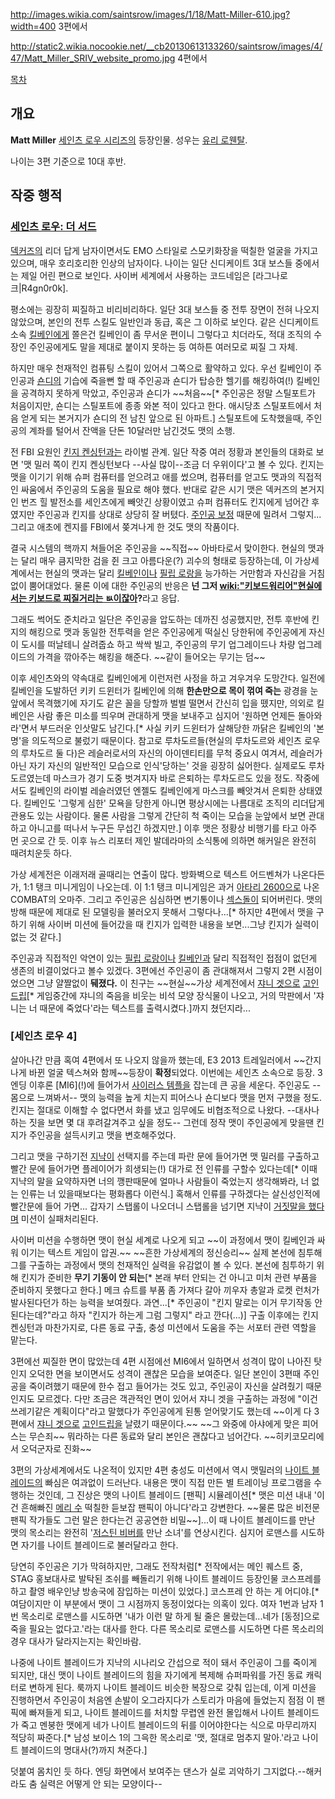 http://images.wikia.com/saintsrow/images/1/18/Matt-Miller-610.jpg?width=400
3편에서

http://static2.wikia.nocookie.net/__cb20130613133260/saintsrow/images/4/47/Matt_Miller_SRIV_website_promo.jpg
4편에서

[[목차]]
== 개요 ==
'''Matt Miller'''
[[세인츠 로우 시리즈]]의 등장인물. 성우는 [[유리 로웬탈]].

나이는 3편 기준으로 10대 후반.

== 작중 행적 ==
=== [[세인츠 로우: 더 서드]] ===
[[덱커즈]]의 리더 답게 남자이면서도 EMO 스타일로 스모키화장을 떡칠한 얼굴을 가지고 있으며, 매우 호리호리한 인상의 남자이다. 나이는 일단 신디케이트 3대 보스들 중에서는 제일 어린 편으로 보인다. 사이버 세계에서 사용하는 코드네임은 [라그나로크|R4gn0r0k].

평소에는 굉장히 찌질하고 비리비리하다. 일단 3대 보스들 중 전투 장면이 전혀 나오지 않았으며, 본인의 전투 스킬도 일반인과 동급, 혹은 그 이하로 보인다. 같은 신디케이트 소속 [[킬베인]]에게 쫄은건 킬베인이 좀 무서운 편이니 그렇다고 치더라도, 적대 조직의 수장인 주인공에게도 말을 제대로 붙이지 못하는 등 여하튼 여러모로 찌질 그 자체.

하지만 매우 천재적인 컴퓨팅 스킬이 있어서 그쪽으로 활약하고 있다. 우선 킬베인이 주인공과 [[숀디]]의 기습에 죽을뻔 할 때 주인공과 숀디가 탑승한 헬기를 해킹하여(!) 킬베인을 공격하지 못하게 막았고, 주인공과 숀디가 ~~처음~~[* 주인공은 정말 스틸포트가 처음이지만, 숀디는 스틸포트에 종종 와본 적이 있다고 한다. 애시당초 스틸포트에서 처음 얻게 되는 본거지가 숀디의 전 남친 앞으로 된 아파트.] 스틸포트에 도착했을때, 주인공의 계좌를 털어서 잔액을 단돈 10달러만 남긴것도 맷의 소행.

전 FBI 요원인 [[킨지 켄싱턴]]과는 라이벌 관계. 일단 작중 여러 정황과 본인들의 대화로 보면 '맷 밀러 쪽이 킨지 켄싱턴보다 --사실 많이--조금 더 우위이다'고 볼 수 있다. 킨지는 맷을 이기기 위해 슈퍼 컴퓨터를 얻으려고 애를 썼으며, 컴퓨터를 얻고도 맷과의 직접적인 싸움에서 주인공의 도움을 필요로 해야 했다. 반대로 같은 시기 맷은 덱커즈의 본거지인 번즈 힐 발전소를 세인츠에게 빼앗긴 상황이였고 슈퍼 컴퓨터도 킨지에게 넘어간 후였지만 주인공과 킨지를 상대로 상당히 잘 버텼다. [[주인공 보정]] 때문에 밀려서 그렇지...그리고 애초에 켄지를 FBI에서 쫒겨나게 한 것도 맷의 작품이다.

결국 시스템의 핵까지 쳐들어온 주인공을 ~~직접~~ 아바타로서 맞이한다. 현실의 맷과는 달리 매우 큼지막한 검을 쥔 크고 아름다운(?) 괴수의 형태로 등장하는데, 이 가상세계에서는 현실의 맷과는 달리 [[킬베인]]이나 [[필립 로랑]]을 능가하는 거만함과 자신감을 거침없이 뿜어대었다. 물론 이에 대한 주인공의 반응은 '''넌 그저 [[wiki:"키보드워리어"현실에서는 키보드로 찌질거리는 ㅄ]]이잖아?'''라고 응답.

그래도 썩어도 준치라고 일단은 주인공을 압도하는 데까진 성공했지만, 전투 후반에 킨지의 해킹으로 맷과 동일한 전투력을 얻은 주인공에게 떡실신 당한뒤에 주인공에게 자신이 도시를 떠날테니 살려줍쇼 하고 싹싹 빌고, 주인공의 무기 업그레이드나 차량 업그레이드의 가격을 깎아주는 해킹을 해준다. ~~같이 들어오는 무기는 덤~~

이후 세인츠와의 약속대로 킬베인에게 이런저런 사정을 하고 겨우겨우 도망간다. 일전에 킬베인을 도발하던 키키 드윈터가 킬베인에 의해 '''한손만으로 목이 꺾여 죽는''' 광경을 눈앞에서 목격했기에 자기도 같은 꼴을 당할까 벌벌 떨면서 간신히 입을 뗐지만, 의외로 킬베인은 사람 좋은 미소를 띄우며 관대하게 맷을 보내주고 심지어 '원하면 언제든 돌아와라'면서 부드러운 인삿말도 남긴다.[* 사실 키키 드윈터가 살해당한 까닭은 킬베인의 '본명'을 의도적으로 불렀기 때문이다. 참고로 루차도르들(현실의 루차도르와 세인츠 로우의 루차도르 둘 다)은 레슬러로서의 자신의 아이덴티티를 무척 중요시 여겨서, 레슬러가 아닌 자기 자신의 일반적인 모습으로 인식'당하는' 것을 굉장히 싫어한다. 실제로도 루차도르였는데 마스크가 경기 도중 벗겨지자 바로 은퇴하는 루차도르도 있을 정도. 작중에서도 킬베인의 라이벌 레슬러였던 엔젤도 킬베인에게 마스크를 빼앗겨서 은퇴한 상태였다. 킬베인도 '그렇게 심한' 모욕을 당한게 아니면 평상시에는 나름대로 조직의 리더답게 관용도 있는 사람이다. 물론 사람을 그렇게 간단히 척 죽이는 모습을 눈앞에서 보면 관대하고 아니고를 떠나서 누구든 무섭긴 하겠지만.] 이후 맷은 정황상 비행기를 타고 아주 먼 곳으로 간 듯. 이후 뉴스 리포터 제인 발데라마의 소식통에 의하면 해커일은 완전히 때려치운듯 하다.

가상 세계전은 이래저래 골때리는 연출이 많다. 방화벽으로 텍스트 어드벤쳐가 나온다든가, 1:1 탱크 미니게임이 나오는데. 이 1:1 탱크 미니게임은 과거 [[아타리 2600]]으로 나온 COMBAT의 오마주. 그리고 주인공은 심심하면 변기통이나 [[섹스돌]]이 되어버린다. 맷의 방해 때문에 제대로 된 모델링을 불러오지 못해서 그렇다나...[* 하지만 4편에서 맷을 구하기 위해 사이버 미션에 들어갔을 때 킨지가 입력한 내용을 보면...그냥 킨지가 실력이 없는 것 같다.]

주인공과 직접적인 악연이 있는 [[필립 로랑]]이나 [[킬베인]]과 달리 직접적인 접점이 없던게 생존의 비결이었다고 볼수 있겠다. 3편에선 주인공이 좀 관대해져서 그렇지 2편 시점이었으면 그냥 얄짤없이 '''뒈졌다.''' 이 친구는 ~~현실~~가상 세계전에서 [[쟈니 겟]]으로 [[고인드립]][* 게임중간에 쟈니의 죽음을 비웃는 비석 모양 장식물이 나오고, 거의 막판에서 '쟈니는 너 때문에 죽었다'라는 텍스트를 출력시켰다.]까지 쳤던지라...

=== [세인츠 로우 4] ===
살아나간 만큼 혹여 4편에서 또 나오지 않을까 했는데, E3 2013 트레일러에서 ~~간지나게 바뀐 얼굴 텍스쳐와 함께~~등장이 '''확정'''되었다. 이번에는 세인츠 소속으로 등장. 3 엔딩 이후론 [MI6](!)에 들어가서 [[사이러스 템플]]을 잡는데 큰 공을 세운다. 주인공도 --몸으로 느껴봐서-- 맷의 능력을 높게 치는지 피어스나 숀디보다 맷을 먼저 구했을 정도. 킨지는 절대로 이해할 수 없다면서 화를 냈고 임무에도 비협조적으로 나왔다. --대사나 하는 짓을 보면 몇 대 후려갈겨주고 싶을 정도-- 그런데 정작 맷이 주인공에게 맞을땐 킨지가 주인공을 설득시키고 맷을 변호해주었다.

그리고 맷을 구하기전 [[지냑]]이 선택지를 주는데 파란 문에 들어가면 맷 밀러를 구출하고 빨간 문에 들어가면 플레이어가 희생되는(!) 대가로 전 인류를 구할수 있다는데[* 이때 지냑의 말을 요약하자면 너의 깽판때문에 얼마나 사람들이 죽었는지 생각해봐라, 너 없는 인류는 너 있을때보다는 평화롭다 이런식.] 혹해서 인류를 구하겠다는 살신성인적에 빨간문에 들어 가면... 갑자기 스탭롤이 나오더니 스탭롤을 넘기면 지냑이 [[코만도(영화)|거짓말을 했다]]며 미션이 실패처리된다.

사이버 미션을 수행하면 맷이 현실 세계로 나오게 되고 ~~이 과정에서 맷이 킬베인과 싸워 이기는 텍스트 게임이 압권.~~ ~~흔한 가상세계의 정신승리~~ 실제 본선에 침투해 그를 구출하는 과정에서 맷의 천재적인 실력을 유감없이 볼 수 있다. 본선에 침투하기 위해 킨지가 준비한 '''무기 기동이 안 되는'''[* 본래 부터 안되는 건 아니고 미처 관련 부품을 준비하지 못했다고 한다.] 메크 슈트를 부품 좀 가져다 갈아 끼우자 총알과 로켓 런처가 발사된다던가 하는 능력을 보여줬다. 과연...[* 주인공이 "킨지 말로는 이거 무기작동 안된다는데?"라고 하자 "킨지가 하는게 그럼 그렇지" 라고 깐다(...)] 구출 이후에는 킨지 켄싱턴과 마찬가지로, 다른 동료 구출, 충성 미션에서 도움을 주는 서포터 관련 역할을 맡는다. 

3편에선 찌질한 면이 많았는데 4편 시점에선 MI6에서 일하면서 성격이 많이 나아진 탓인지 오덕한 면을 보이면서도 성격이 괜찮은 모습을 보여준다. 일단 본인이 3편때 주인공을 죽이려했기 때문에 한수 접고 들어가는 것도 있고, 주인공이 자신을 살려줬기 때문인지도 모르겠다. 다만 조금은 객관적인 면이 있어서 쟈니 겟을 구출하는 과정에 "이건 쓰레기같은 계획이다"라고 말했다가 주인공에게 된통 얻어맞기도 했는데 ~~이게 다 3편에서 [[쟈니 겟]]으로 [[고인드립]]을 날렸기 때문이다.~~ ~~그 와중에 아샤에게 맞은 피어스는 무슨죄~~ 뭐라하는 다른 동료와 달리 본인은 괜찮다고 넘어간다. ~~히키코모리에서 오덕군자로 진화~~

3편의 가상세계에서도 나온적이 있지만 4편 충성도 미션에서  역시 맷밀러의 [[나이트 블레이드]]의 빠심은 여과없이 드러난다. 내용은 맷이 직접 만든 별 트레이닝 프로그램을 수행하는 것인데, 그 진상은 맷의 나이트 블레이드 [팬픽] 시뮬레이션[* 맷은 미션 내내 '이건 흔해빠진 [[메리 수]] 떡칠한 듣보잡 팬픽이 아니다'라고 강변한다. ~~물론 많은 비전문 팬픽 작가들도 그런 말은 한다는건 공공연한 비밀~~]...이 때 나이트 블레이드를 만난 맷의 목소리는 완전히 '[[저스틴 비버]]를 만난 소녀'를 연상시킨다. 심지어 로맨스를 시도하면 자기를 나이트 블레이드로 불러달라고 한다.

당연히 주인공은 기가 막혀하지만, 그래도 전작처럼[* 전작에서는 메인 퀘스트 중, STAG 홍보대사로 발탁된 조쉬를 빼돌리기 위해 나이트 블레이드 등장인물 코스프레를 하고 촬영 배우인냥 방송국에 잠입하는 미션이 있었다.] 코스프레 안 하는 게 어디야.[* 여담이지만 이 부분에서 맷이 그 시점까지 동정이었다는 의혹이 있다. 여자 1번과 남자 1번 목소리로 로맨스를 시도하면 '내가 이런 말 하게 될 줄은 몰랐는데...네가 [동정]으로 죽을 필요는 없다고.'라는 대사를 한다. 다른 목소리로 로맨스를 시도하면 다른 목소리의 경우 대사가 달라지는지는 확인바람.

나중에 나이트 블레이드가 지냑의 시나리오 간섭으로 적이 돼서 주인공이 그를 죽이게 되지만, 대신 맷이 나이트 블레이드의 힘을 자기에게 복제해 슈퍼파워를 가진 동료 캐릭터로 변하게 된다. 룩까지 나이트 블레이드 비슷한 복장으로 갖춰 입는데, 이게 미션을 진행하면서 주인공이 처음엔 손발이 오그라지다가 스토리가 마음에 들었는지 점점 이 팬픽에 빠져들게 되고, 나이트 블레이드를 처치할 무렵엔 완전 몰입해서 나이트 블레이드가 죽고 멘붕한 맷에게 네가 나이트 블레이드의 뒤를 이어야한다는 식으로 마무리까지 적당히 짜준다.[* 남성 보이스 1의 그윽한 목소리로 '맷, 절대로 멈추지 말아.'라고 나이트 블레이드의 명대사(?)까지 쳐준다.]

덧붙여 몸치인 듯 하다. 엔딩 화면에서 보여주는 댄스가 실로 괴악하기 그지없다.--해커라도 춤 실력은 어떻게 안 되는 모양이다--
